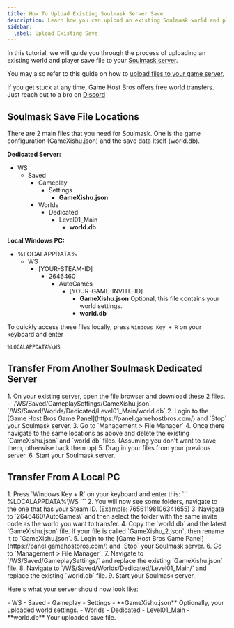 ```yaml
---
title: How To Upload Existing Soulmask Server Save
description: Learn how you can upload an existing Soulmask world and player data to your dedicated server.
sidebar:
  label: Upload Existing Save
---
```


In this tutorial, we will guide you through the process of uploading an existing world and player save file to your [Soulmask server](https://www.gamehostbros.com/soulmask-server-hosting/).

You may also refer to this guide on how to [upload files to your game server.](/getting-started/uploading-files/)

If you get stuck at any time, Game Host Bros offers free world transfers. Just reach out to a bro on [Discord](https://discord.gg/FN4XgbAwzr)

## Soulmask Save File Locations

There are 2 main files that you need for Soulmask. One is the game configuration (GameXishu.json) and the save data itself (world.db).

**Dedicated Server:**
<FileTree>
- WS
  - Saved
    - Gameplay
      - Settings
        - **GameXishu.json**
    - Worlds
      - Dedicated
        - Level01_Main
          - **world.db**
</FileTree>

**Local Windows PC:**
<FileTree>
- %LOCALAPPDATA%
  - WS
    - [YOUR-STEAM-ID]
      - 2646460
        - AutoGames
          - [YOUR-GAME-INVITE-ID]
            - **GameXishu.json** Optional, this file contains your world settings.
            - **world.db**
</FileTree>

To quickly access these files locally, press `Windows Key + R` on your keyboard and enter
  ```
  %LOCALAPPDATA%\WS
  ```

## Transfer From Another Soulmask Dedicated Server
<Steps>
1. On your existing server, open the file browser and download these 2 files.
   - `/WS/Saved/GameplaySettings/GameXishu.json`
   - `/WS/Saved/Worlds/Dedicated/Level01_Main/world.db`
2. Login to the [Game Host Bros Game Panel](https://panel.gamehostbros.com/) and `Stop` your Soulmask server.
3. Go to `Management > File Manager`
4. Once there navigate to the same locations as above and delete the existing `GameXishu.json` and `world.db` files. (Assuming you don't want to save them, otherwise back them up)
5. Drag in your files from your previous server.
6. Start your Soulmask server.
</Steps>

## Transfer From A Local PC

<Steps>
1. Press `Windows Key + R` on your keyboard and enter this:
    ```
    %LOCALAPPDATA%\WS
    ```
2. You will now see some folders, navigate to the one that has your Steam ID. (Example: 76561198106341655)
3. Navigate to `2646460\AutoGames\` and then select the folder with the same invite code as the world you want to transfer.
4. Copy the `world.db` and the latest `GameXishu.json` file. If your file is called `GameXishu_2.json`, then rename it to `GameXishu.json`.
5. Login to the [Game Host Bros Game Panel](https://panel.gamehostbros.com/) and `Stop` your Soulmask server.
6. Go to `Management > File Manager`.
7. Navigate to `/WS/Saved/GameplaySettings/` and replace the existing `GameXishu.json` file.
8. Navigate to `/WS/Saved/Worlds/Dedicated/Level01_Main/` and replace the existing `world.db` file.
9. Start your Soulmask server.
</Steps>

Here's what your server should now look like:

<FileTree>
- WS
  - Saved
    - Gameplay
      - Settings
        - **GameXishu.json** Optionally, your uploaded world settings.
    - Worlds
      - Dedicated
        - Level01_Main
          - **world.db** Your uploaded save file.
</FileTree>
